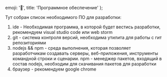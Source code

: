 
  emoji: '💾',
  title: 'Программное обеспечение'
};

Тут собран список необходимого ПО для разработки:

1. ide - Необходимая программа, в которой будет вестись разработки, рекомендуем <Link href='https://code.visualstudio.com/'>visual studio code</Link> или <Link href='https://www.jetbrains.com/ru-ru/webstorm/'>web storm</Link>
2. <Link href='https://git-scm.com/'>git</Link> - система контроля версий, необходима утилита для
   работы с гит репозиториями
3. <Link href='https://nodejs.org/en'>nodejs</Link> && npm - среда выполнения, которая позволяет
   разработчикам создавать серверы, веб-приложения, инструменты командной строки и сценарии. npm -
   менеджер пакетов, входящий в состав nodejs, необходим для скачивания пакетов для разработки
4. браузер - рекомендуем <Link href='https://www.google.com/intl/ru_ru/chrome/'>google chrome</Link>
